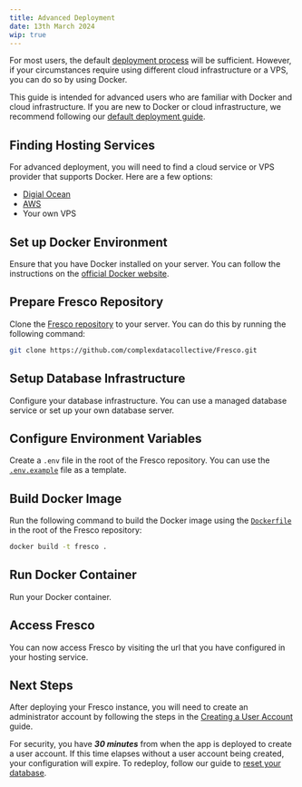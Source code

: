 ```yaml
---
title: Advanced Deployment
date: 13th March 2024
wip: true
---
```


For most users, the default [deployment process](./guide) will be sufficient. However, if your circumstances require using different cloud infrastructure or a VPS, you can do so by using Docker.

<TipBox danger>

This guide is intended for advanced users who are familiar with Docker and cloud infrastructure. If you are new to Docker or cloud infrastructure, we recommend following our [default deployment guide](./guide).

</TipBox>

## Finding Hosting Services

For advanced deployment, you will need to find a cloud service or VPS provider that supports Docker. Here are a few options:

- [Digial Ocean](https://www.digitalocean.com/)
- [AWS](https://aws.amazon.com/)
- Your own VPS

## Set up Docker Environment

Ensure that you have Docker installed on your server. You can follow the instructions on the [official Docker website](https://docs.docker.com/install/).

## Prepare Fresco Repository

Clone the [Fresco repository](https://github.com/complexdatacollective/Fresco) to your server. You can do this by running the following command:

```bash
git clone https://github.com/complexdatacollective/Fresco.git
```

## Setup Database Infrastructure

Configure your database infrastructure. You can use a managed database service or set up your own database server.

## Configure Environment Variables

Create a `.env` file in the root of the Fresco repository. You can use the [`.env.example`](https://github.com/complexdatacollective/Fresco/blob/main/.env.example) file as a template.

## Build Docker Image

Run the following command to build the Docker image using the [`Dockerfile`](https://github.com/complexdatacollective/Fresco/blob/main/Dockerfile) in the root of the Fresco repository:

```bash
docker build -t fresco .
```

## Run Docker Container

Run your Docker container.

## Access Fresco

You can now access Fresco by visiting the url that you have configured in your hosting service.

## Next Steps

After deploying your Fresco instance, you will need to create an administrator account by following the steps in the [Creating a User Account](./create-user-account) guide.

<TipBox danger>

For security, you have **_30 minutes_** from when the app is deployed to create a user account. If this time elapses without a user account being created, your configuration will expire. To redeploy, follow our guide to [reset your database](../troubleshooting#instance-expired---reset-your-database).

</TipBox>
